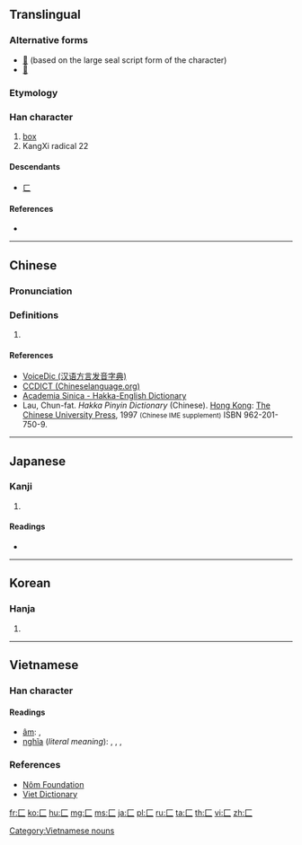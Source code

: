 {{also|ㄈ}}
==Translingual==
{{stroke order|type=animate}}

===Alternative forms===
* [[𠥓]] (based on the large seal script form of the character)
* [[𠤬]]

===Etymology===
{{Han etyl}}
{{liushu|p}}

===Han character===
{{Han char|rn=22|rad=匚|as=00|sn=2|four=71710|canj=MV}}

# [[box]]
# KangXi radical 22

====Descendants====
* [[ㄈ]]

====References====
* {{Han ref|kx=0153.100|dkj=02595|dj=0344.260|hdz=10081.030|uh=531A|ud=21274|bh=C943|bd=51523}}

----

==Chinese==
{{zh-forms}}

===Pronunciation===
{{zh-pron
|m=fāng,fáng
|c=fong1
|h=pfs=fong;gd=fong<sup>1</sup>);hpy=fong1
|mn=hong
|w=
|mc=y
|oc=y
|ma=|ma2=
|cat=
}}

===Definitions===
{{zh-hanzi}}

# {{defn|Han|sort=匚00}}

====References====
* [http://cn.voicedic.com/ VoiceDic (汉语方言发音字典)]
* [http://www.chineselanguage.org/dictionaries/?mode=view&module=chardict&query=%E5%8C%9A CCDICT (Chineselanguage.org)]
* [http://minhakka.ling.sinica.edu.tw/bkg/hakyin/search.php?DETAIL=1&LIMIT=id=5429&dbname=su_tian_1&graph=2 Academia Sinica - Hakka-English Dictionary]
* Lau, Chun-fat. ''Hakka Pinyin Dictionary'' (Chinese). [[Hong Kong]]: [[w:Chinese University of Hong Kong|The Chinese University Press]], 1997 <small>(Chinese IME supplement)</small> ISBN 962-201-750-9.

----

==Japanese==

===Kanji===
{{ja-kanji|grade=|rs=匚00}}

# {{defn|lang=ja|sort=匚00}}

====Readings====
* {{ja-readings|on=[[ほう]] (hō)|kun=[[はこ]] (hako)}}

----

==Korean==

===Hanja===
{{ko-hanja|hangeul=방|rv=bang|mr=pang|y=pang}}

# {{defn|lang=ko|sort=匚00}}

----

==Vietnamese==

===Han character===
{{vi-hantu|rs=匚00}}

====Readings====
* [[音読|âm]]: {{l|vi|phương}}, {{l|vi|hệ}}
* [[意義|nghĩa]] (''literal meaning''): {{l|vi|hộp}}, {{l|vi|thùng}}, {{l|vi|tráp}}, {{l|vi|bao}}

===References===
* [http://nomfoundation.org/common/nom_details.php?codepoint=531a Nôm Foundation]
* [http://www.vietdictionary.com Viet Dictionary]

[[Category:Vietnamese nouns]]

[[Category:CJKV radicals| ]]

[[fr:匚]]
[[ko:匚]]
[[hu:匚]]
[[mg:匚]]
[[ms:匚]]
[[ja:匚]]
[[pl:匚]]
[[ru:匚]]
[[ta:匚]]
[[th:匚]]
[[vi:匚]]
[[zh:匚]]